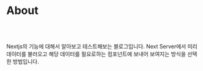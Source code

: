 # About

<br />
<br />

Nextjs의 기능에 대해서 알아보고 테스트해보는 블로그입니다.
Next Server에서 미리 데이터를 불러오고 해당 데이터를 필요로하는 컴포넌트에 보내어 보여지는 방식을 선택한 방법입니다.
